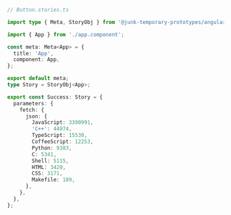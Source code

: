 ```ts
// Button.stories.ts

import type { Meta, StoryObj } from '@junk-temporary-prototypes/angular';

import { App } from './app.component';

const meta: Meta<App> = {
  title: 'App',
  component: App,
};

export default meta;
type Story = StoryObj<App>;

export const Success: Story = {
  parameters: {
    fetch: {
      json: {
        JavaScript: 3390991,
        'C++': 44974,
        TypeScript: 15530,
        CoffeeScript: 12253,
        Python: 9383,
        C: 5341,
        Shell: 5115,
        HTML: 3420,
        CSS: 3171,
        Makefile: 189,
      },
    },
  },
};
```
